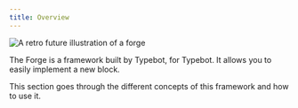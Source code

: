 ```yaml
---
title: Overview
---
```


<Frame style={{ maxWidth: '400px' }}>
  <img
    src="/images/contribute/the-forge.png"
    alt="A retro future illustration of a forge"
  />
</Frame>

The Forge is a framework built by Typebot, for Typebot. It allows you to easily implement a new block.

This section goes through the different concepts of this framework and how to use it.
